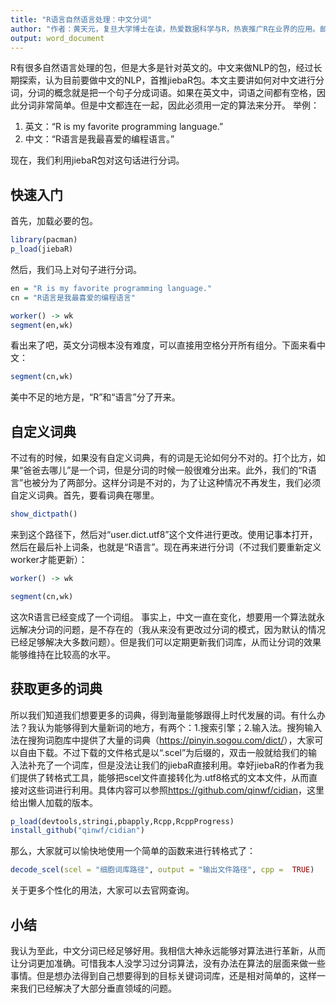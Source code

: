 ---
title: "R语言自然语言处理：中文分词"
author: "作者：黄天元，复旦大学博士在读，热爱数据科学与R，热衷推广R在业界的应用。邮箱：huang.tian-yuan@qq.com.欢迎合作交流"
output: word_document
---

  R有很多自然语言处理的包，但是大多是针对英文的。中文来做NLP的包，经过长期探索，认为目前要做中文的NLP，首推jiebaR包。本文主要讲如何对中文进行分词，分词的概念就是把一个句子分成词语。如果在英文中，词语之间都有空格，因此分词非常简单。但是中文都连在一起，因此必须用一定的算法来分开。
  举例：

1. 英文：“R is my favorite programming language.”
2. 中文：“R语言是我最喜爱的编程语言。”

  现在，我们利用jiebaR包对这句话进行分词。
  
## 快速入门
  首先，加载必要的包。
```{r}
library(pacman)
p_load(jiebaR)
```
  然后，我们马上对句子进行分词。
```{r}
en = "R is my favorite programming language."
cn = "R语言是我最喜爱的编程语言"

worker() -> wk
segment(en,wk)
```
  看出来了吧，英文分词根本没有难度，可以直接用空格分开所有组分。下面来看中文：
```{r}
segment(cn,wk)
```
  美中不足的地方是，“R”和“语言”分了开来。
  
## 自定义词典
  不过有的时候，如果没有自定义词典，有的词是无论如何分不对的。打个比方，如果“爸爸去哪儿”是一个词，但是分词的时候一般很难分出来。此外，我们的“R语言”也被分为了两部分。这样分词是不对的，为了让这种情况不再发生，我们必须自定义词典。首先，要看词典在哪里。
```{r}
show_dictpath() 
```
  来到这个路径下，然后对“user.dict.utf8”这个文件进行更改。使用记事本打开，然后在最后补上词条，也就是“R语言”。现在再来进行分词（不过我们要重新定义worker才能更新）：
```{r}
worker() -> wk

segment(cn,wk)
```
  这次R语言已经变成了一个词组。
  事实上，中文一直在变化，想要用一个算法就永远解决分词的问题，是不存在的（我从来没有更改过分词的模式，因为默认的情况已经足够解决大多数问题）。但是我们可以定期更新我们词库，从而让分词的效果能够维持在比较高的水平。
  
## 获取更多的词典
  所以我们知道我们想要更多的词典，得到海量能够跟得上时代发展的词。有什么办法？我认为能够得到大量新词的地方，有两个：1.搜索引擎；2.输入法。搜狗输入法在搜狗词胞库中提供了大量的词典（<https://pinyin.sogou.com/dict/>），大家可以自由下载。不过下载的文件格式是以“.scel”为后缀的，双击一般就给我们的输入法补充了一个词库，但是没法让我们的jiebaR直接利用。幸好jiebaR的作者为我们提供了转格式工具，能够把scel文件直接转化为.utf8格式的文本文件，从而直接对这些词进行利用。具体内容可以参照<https://github.com/qinwf/cidian>，这里给出懒人加载的版本。
```{r,eval=FALSE}
p_load(devtools,stringi,pbapply,Rcpp,RcppProgress)
install_github("qinwf/cidian")
```
  那么，大家就可以愉快地使用一个简单的函数来进行转格式了：
```{r,eval=FALSE}
decode_scel(scel = "细胞词库路径", output = "输出文件路径", cpp =  TRUE)
```
  关于更多个性化的用法，大家可以去官网查询。
  
## 小结
  我认为至此，中文分词已经足够好用。我相信大神永远能够对算法进行革新，从而让分词更加准确。可惜我本人没学习过分词算法，没有办法在算法的层面来做一些事情。但是想办法得到自己想要得到的目标关键词词库，还是相对简单的，这样一来我们已经解决了大部分垂直领域的问题。
  



  

